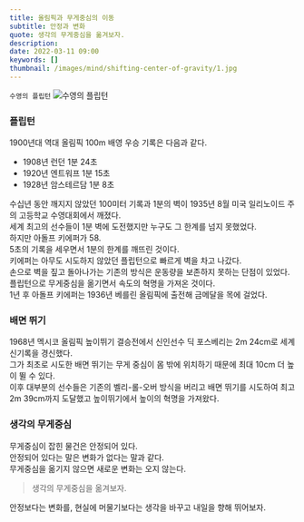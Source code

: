 ```yaml
---
title: 올림픽과 무게중심의 이동
subtitle: 안정과 변화
quote: 생각의 무게중심을 옮겨보자.
description: 
date: 2022-03-11 09:00
keywords: []
thumbnail: /images/mind/shifting-center-of-gravity/1.jpg
---
```


`수영의 플립턴`
![수영의 플립턴](/images/mind/shifting-center-of-gravity/1.jpg)

### 플립턴

1900년대 역대 올림픽 100m 배영 우승 기록은 다음과 같다.

*   1908년 런던 1분 24초
*   1920년 엔트워프 1분 15초
*   1928년 암스테르담 1분 8초

  

수십년 동안 깨지지 않았던 100미터 기록과 1분의 벽이 1935년 8월 미국 일리노이드 주의 고등학교 수영대회에서 깨졌다.  
세계 최고의 선수들이 1분 벽에 도전했지만 누구도 그 한계를 넘지 못했었다.  
하지만 아돌프 키에퍼가 58.  
5초의 기록을 세우면서 1분의 한계를 깨뜨린 것이다.  
키에퍼는 아무도 시도하지 않았던 플립턴으로 빠르게 벽을 차고 나갔다.  
손으로 벽을 짚고 돌아나가는 기존의 방식은 운동량을 보존하지 못하는 단점이 있었다.  
플립턴으로 무게중심을 옮기면서 속도의 혁명을 가져온 것이다.  
1년 후 아돌프 키에퍼는 1936년 베를린 올림픽에 출전해 금메달을 목에 걸었다.

### 배면 뛰기

1968년 멕시코 올림픽 높이뛰기 결승전에서 신인선수 딕 포스베리는 2m 24cm로 세계 신기록을 경신했다.  
그가 최초로 시도한 배면 뛰기는 무게 중심이 몸 밖에 위치하기 때문에 최대 10cm 더 높이 뛸 수 있다.  
이후 대부분의 선수들은 기존의 벨리-롤-오버 방식을 버리고 배면 뛰기를 시도하여 최고 2m 39cm까지 도달했고 높이뛰기에서 높이의 혁명을 가져왔다.

### 생각의 무게중심

무게중심이 잡힌 물건은 안정되어 있다.  
안정되어 있다는 말은 변화가 없다는 말과 같다.  
무게중심을 옮기지 않으면 새로운 변화는 오지 않는다.

> 생각의 무게중심을 옮겨보자.

안정보다는 변화를, 현실에 머물기보다는 생각을 바꾸고 내일을 향해 뛰어보자.